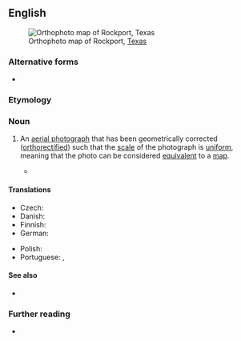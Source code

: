==English==
[[File:7.5 minute series orthophotomap (topographic).jpg|thumb|Orthophoto map of Rockport, [[Texas]]]]

===Alternative forms===
* {{alter|en|orthophotograph}}

===Etymology===
{{prefix|en|ortho|photo}}

===Noun===
{{en-noun}}

# An [[aerial photograph]] that has been geometrically corrected ([[orthorectified]]) such that the [[scale]] of the photograph is [[uniform]], meaning that the photo can be considered [[equivalent]] to a [[map]].
#: {{syn|en|orthoimage}}
#* {{quote-book|en|year=2012|author=T. J. Blachut|author2=A. Chrzanowski|author3=J. H. Saastamoinen|title=Urban Surveying and Mapping|publisher=Springer Science & Business Media|isbn=9781461261452|page={{gbooks|0I61BwAAQBAJ|293}}
|passage='''Orthophotos''' or '''orthophoto''' mosaics enhanced by additional symbolized, planimetric information are called '''orthophoto''' plans. An '''orthophoto''' plan with added contour lines is a modern mapping product, called an '''orthophoto''' map.}}

====Translations====
{{trans-top|geometrically corrected aerial photograph}}
* Czech: {{t|cs|ortofotosnímek|f}}
* Danish: {{t|da|ortofoto|n}}
* Finnish: {{t|fi|ortokuva}}
* German: {{t+|de|Orthofoto|n}}
{{trans-mid}}
* Polish: {{t|pl|ortofotografia|f}}
* Portuguese: {{t|pt|ortofoto|f}}, {{t|pt|ortofotografia|f}}
{{trans-bottom}}

====See also====
* {{l|en|orthophotography}}

===Further reading===
* {{pedia}}

{{C|en|Cartography}}